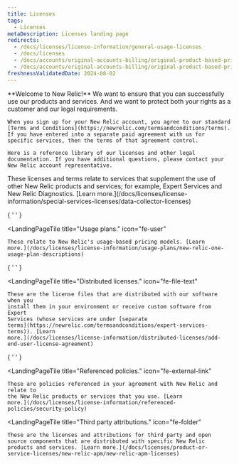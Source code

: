 ```yaml
---
title: Licenses
tags:
  - Licenses
metaDescription: Licenses landing page
redirects:
  - /docs/licenses/license-information/general-usage-licenses
  - /docs/licenses
  - /docs/accounts/original-accounts-billing/original-product-based-pricing
  - /docs/accounts/original-accounts-billing/original-product-based-pricing
freshnessValidatedDate: 2024-08-02
---
```


<LandingPageHero>
  <HeroContent>
    **Welcome to New Relic!** We want to ensure that you can successfully use our products and services. And we want to protect both your rights as a customer and our legal requirements.

    When you sign up for your New Relic account, you agree to our standard [Terms and Conditions](https://newrelic.com/termsandconditions/terms). If you have entered into a separate paid agreement with us for specific services, then the terms of that agreement control.

    Here is a reference library of our licenses and other legal documentation. If you have additional questions, please contact your New Relic account representative.
    
  </HeroContent>
</LandingPageHero>

<LandingPageTileGrid>
  <LandingPageTile
    title="Special services licenses."
    icon="fe-user-plus"
  >
    These licenses and terms relate to services that supplement the use of other
    New Relic products and services; for example, Expert Services and New Relic
    Diagnostics. [Learn
    more.](/docs/licenses/license-information/special-services-licenses/data-collector-licenses)
  </LandingPageTile>

  {
    ' '
  }

  <LandingPageTile
    title="Usage plans."
    icon="fe-user"
  >
    These relate to New Relic's usage-based pricing models. [Learn
    more.](/docs/licenses/license-information/usage-plans/new-relic-one-usage-plan-descriptions)
  </LandingPageTile>

  {
    ' '
  }

  <LandingPageTile
    title="Distributed licenses."
    icon="fe-file-text"
  >
    These are the license files that are distributed with our software when you
    install them in your environment or receive custom software from Expert
    Services (whose services are under [separate
    terms](https://newrelic.com/termsandconditions/expert-services-terms)). [Learn
    more.](/docs/licenses/license-information/distributed-licenses/add-end-user-license-agreement)
  </LandingPageTile>

  {
    ' '
  }

  <LandingPageTile
    title="Referenced policies."
    icon="fe-external-link"
  >
    These are policies referenced in your agreement with New Relic and relate to
    the New Relic products or services that you use. [Learn
    more.](/docs/licenses/license-information/referenced-policies/security-policy)
  </LandingPageTile>

  <LandingPageTile
    title="Third party attributions."
    icon="fe-folder"
  >
    These are the licenses and attributions for third party and open source components that are distributed with specific New Relic products and services. [Learn more.](/docs/licenses/product-or-service-licenses/new-relic-apm/new-relic-apm-licenses)
  </LandingPageTile>
</LandingPageTileGrid>
